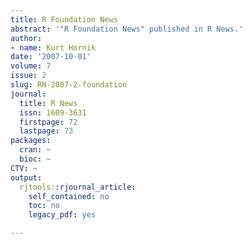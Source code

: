 ```yaml
---
title: R Foundation News
abstract: '"R Foundation News" published in R News.'
author:
- name: Kurt Hornik
date: '2007-10-01'
volume: 7
issue: 2
slug: RN-2007-2-foundation
journal:
  title: R News
  issn: 1609-3631
  firstpage: 72
  lastpage: 73
packages:
  cran: ~
  bioc: ~
CTV: ~
output:
  rjtools::rjournal_article:
    self_contained: no
    toc: no
    legacy_pdf: yes

---
```

